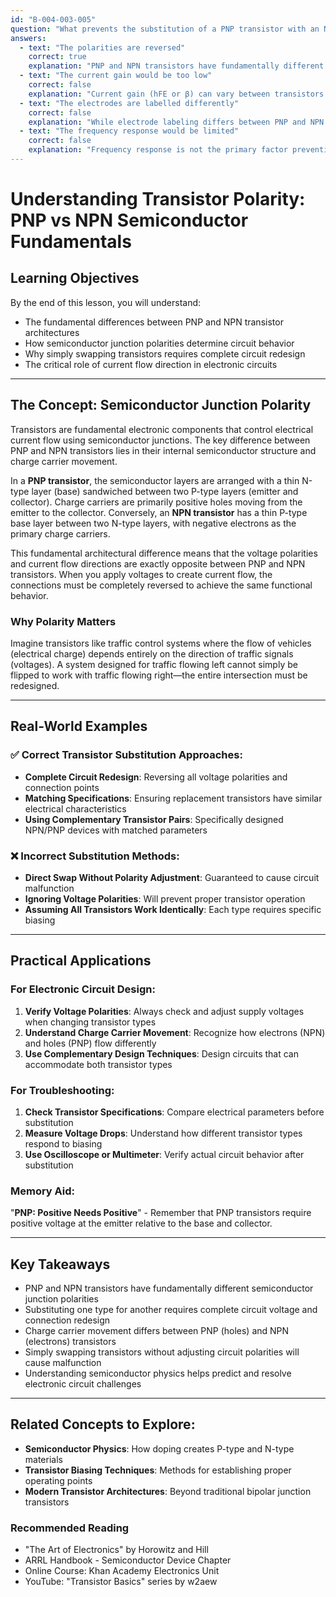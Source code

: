 ```yaml
---
id: "B-004-003-005"
question: "What prevents the substitution of a PNP transistor with an NPN transistor?"
answers:
  - text: "The polarities are reversed"
    correct: true
    explanation: "PNP and NPN transistors have fundamentally different semiconductor junction polarities, which means their voltage and current flow directions are opposite. This means that the biasing voltages, current paths, and circuit connections must be completely reversed to use a PNP in place of an NPN transistor or vice versa. Simply swapping the transistor without changing the entire circuit's voltage polarities would prevent proper device operation."
  - text: "The current gain would be too low"
    correct: false
    explanation: "Current gain (hFE or β) can vary between transistors but is not the primary reason preventing substitution. Many PNP and NPN transistors have comparable current gain characteristics, and designers often select transistors with similar gain parameters when making replacements."
  - text: "The electrodes are labelled differently"
    correct: false
    explanation: "While electrode labeling differs between PNP and NPN transistors (identifying collector, base, and emitter), labeling is not what prevents substitution. The fundamental difference is the internal semiconductor junction polarity that determines current flow direction."
  - text: "The frequency response would be limited"
    correct: false
    explanation: "Frequency response is not the primary factor preventing transistor substitution. Both PNP and NPN transistors can have similar frequency response characteristics depending on their specific design and manufacturing parameters."
---
```


# Understanding Transistor Polarity: PNP vs NPN Semiconductor Fundamentals

## Learning Objectives
By the end of this lesson, you will understand:
- The fundamental differences between PNP and NPN transistor architectures
- How semiconductor junction polarities determine circuit behavior
- Why simply swapping transistors requires complete circuit redesign
- The critical role of current flow direction in electronic circuits

---

## The Concept: Semiconductor Junction Polarity

Transistors are fundamental electronic components that control electrical current flow using semiconductor junctions. The key difference between PNP and NPN transistors lies in their internal semiconductor structure and charge carrier movement.

In a **PNP transistor**, the semiconductor layers are arranged with a thin N-type layer (base) sandwiched between two P-type layers (emitter and collector). Charge carriers are primarily positive holes moving from the emitter to the collector. Conversely, an **NPN transistor** has a thin P-type base layer between two N-type layers, with negative electrons as the primary charge carriers.

This fundamental architectural difference means that the voltage polarities and current flow directions are exactly opposite between PNP and NPN transistors. When you apply voltages to create current flow, the connections must be completely reversed to achieve the same functional behavior.

### Why Polarity Matters

Imagine transistors like traffic control systems where the flow of vehicles (electrical charge) depends entirely on the direction of traffic signals (voltages). A system designed for traffic flowing left cannot simply be flipped to work with traffic flowing right—the entire intersection must be redesigned.

---

## Real-World Examples

### ✅ Correct Transistor Substitution Approaches:
- **Complete Circuit Redesign**: Reversing all voltage polarities and connection points
- **Matching Specifications**: Ensuring replacement transistors have similar electrical characteristics
- **Using Complementary Transistor Pairs**: Specifically designed NPN/PNP devices with matched parameters

### ❌ Incorrect Substitution Methods:
- **Direct Swap Without Polarity Adjustment**: Guaranteed to cause circuit malfunction
- **Ignoring Voltage Polarities**: Will prevent proper transistor operation
- **Assuming All Transistors Work Identically**: Each type requires specific biasing

---

## Practical Applications

### For Electronic Circuit Design:
1. **Verify Voltage Polarities**: Always check and adjust supply voltages when changing transistor types
2. **Understand Charge Carrier Movement**: Recognize how electrons (NPN) and holes (PNP) flow differently
3. **Use Complementary Design Techniques**: Design circuits that can accommodate both transistor types

### For Troubleshooting:
1. **Check Transistor Specifications**: Compare electrical parameters before substitution
2. **Measure Voltage Drops**: Understand how different transistor types respond to biasing
3. **Use Oscilloscope or Multimeter**: Verify actual circuit behavior after substitution

### Memory Aid:
"**PNP: Positive Needs Positive**" - Remember that PNP transistors require positive voltage at the emitter relative to the base and collector.

---

## Key Takeaways

- PNP and NPN transistors have fundamentally different semiconductor junction polarities
- Substituting one type for another requires complete circuit voltage and connection redesign
- Charge carrier movement differs between PNP (holes) and NPN (electrons) transistors
- Simply swapping transistors without adjusting circuit polarities will cause malfunction
- Understanding semiconductor physics helps predict and resolve electronic circuit challenges

---

## Related Concepts to Explore:
- **Semiconductor Physics**: How doping creates P-type and N-type materials
- **Transistor Biasing Techniques**: Methods for establishing proper operating points
- **Modern Transistor Architectures**: Beyond traditional bipolar junction transistors

### Recommended Reading
- "The Art of Electronics" by Horowitz and Hill
- ARRL Handbook - Semiconductor Device Chapter
- Online Course: Khan Academy Electronics Unit
- YouTube: "Transistor Basics" series by w2aew